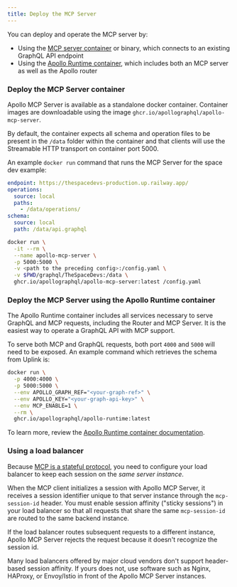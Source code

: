 ```yaml
---
title: Deploy the MCP Server
---
```


You can deploy and operate the MCP server by:

- Using the [MCP server container](#deploying-the-mcp-server-container) or binary, which connects to an existing GraphQL API endpoint
- Using the [Apollo Runtime container](#deploying-mcp-using-the-apollo-runtime-container), which includes both an MCP server as well as the Apollo router

### Deploy the MCP Server container

Apollo MCP Server is available as a standalone docker container. Container images are downloadable using
the image `ghcr.io/apollographql/apollo-mcp-server`.

By default, the container expects all schema and operation files to be present in the `/data` folder within the container
and that clients will use the Streamable HTTP transport on container port 5000.

An example `docker run` command that runs the MCP Server for the space dev example:

```yaml title="Example config for using Docker"
endpoint: https://thespacedevs-production.up.railway.app/
operations:
  source: local
  paths:
    - /data/operations/
schema:
  source: local
  path: /data/api.graphql
```

```sh showLineNumbers=false
docker run \
  -it --rm \
  --name apollo-mcp-server \
  -p 5000:5000 \
  -v <path to the preceding config>:/config.yaml \
  -v $PWD/graphql/TheSpaceDevs:/data \
  ghcr.io/apollographql/apollo-mcp-server:latest /config.yaml
```

### Deploy the MCP Server using the Apollo Runtime container

The Apollo Runtime container includes all services necessary to serve GraphQL and MCP requests, including the Router and MCP Server. It is the easiest way to operate a GraphQL API with MCP support.

To serve both MCP and GraphQL requests, both port `4000` and `5000` will need to be exposed. An example command which retrieves the schema from Uplink is:

```bash title="Docker" {3, 6}
docker run \
  -p 4000:4000 \
  -p 5000:5000 \
  --env APOLLO_GRAPH_REF="<your-graph-ref>" \
  --env APOLLO_KEY="<your-graph-api-key>" \
  --env MCP_ENABLE=1 \
  --rm \
  ghcr.io/apollographql/apollo-runtime:latest
```

To learn more, review the [Apollo Runtime container documentation](/graphos/routing/self-hosted/containerization/docker).

### Using a load balancer

Because [MCP is a stateful protocol](https://modelcontextprotocol.io/docs/learn/architecture#lifecycle-management), you need to configure your load balancer to keep each session on the _same server instance_.

When the MCP client initializes a session with Apollo MCP Server, it receives a session identifier unique to that server instance through the `mcp-session-id` header. You must enable session affinity ("sticky sessions") in your load balancer so that all requests that share the same `mcp-session-id` are routed to the same backend instance. 

If the load balancer routes subsequent requests to a different instance, Apollo MCP Server rejects the request because it doesn't recognize the session id.

Many load balancers offered by major cloud vendors don't support header-based session affinity. If yours does not, use software such as Nginx, HAProxy, or Envoy/Istio in front of the Apollo MCP Server instances.
